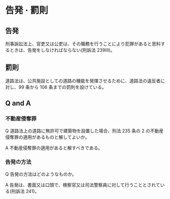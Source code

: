 
# 告発 · 罰則

## 告発

刑事訴訟法上、官吏又は公吏は、その職務を行うことにより犯罪があると思料するときは、告発をしなければならない(刑訴法 239ⅡI)。

## 罰則

道路法は、公共施設としての道路の機能を発揮させるために、道路法の違反者に対し、99 条から 106 条までの罰則を設けている。

## Q and A

### 不動産侵奪罪

Q 道路法上の道路に無許可で建築物を設置した場合、刑法 235 条の 2 の不動産侵奪罪の適用があるものと解してよいか。

A 不動産侵奪罪の適用があると解すべきである。

### 告発の方法

Q 告発の方法はどのようなものか。

A 告発は、書面又は口頭で、検察官又は司法警察員に対して行うこととされている(刑訴法 241)。
